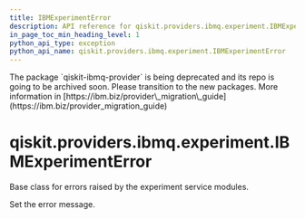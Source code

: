```yaml
---
title: IBMExperimentError
description: API reference for qiskit.providers.ibmq.experiment.IBMExperimentError
in_page_toc_min_heading_level: 1
python_api_type: exception
python_api_name: qiskit.providers.ibmq.experiment.IBMExperimentError
---
```


<Admonition title="Warning" type="caution">
  The package `qiskit-ibmq-provider` is being deprecated and its repo is going to be archived soon. Please transition to the new packages. More information in [https://ibm.biz/provider\_migration\_guide](https://ibm.biz/provider_migration_guide)
</Admonition>

# qiskit.providers.ibmq.experiment.IBMExperimentError

<Class id="qiskit.providers.ibmq.experiment.IBMExperimentError" isDedicatedPage={true} github="https://github.com/qiskit/qiskit-ibmq-provider/tree/stable/0.20/qiskit/providers/ibmq/experiment/exceptions.py" signature="IBMExperimentError(*message)">
  Base class for errors raised by the experiment service modules.

  Set the error message.
</Class>

